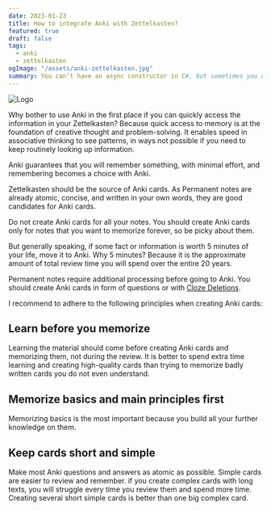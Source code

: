 ```yaml
---
date: 2023-01-23
title: How to integrate Anki with Zettelkasten?
featured: true
draft: false
tags:
  - anki
  - zettelkasten
ogImage: "/assets/anki-zettelkasten.jpg"
summary: You can’t have an async constructor in C#, but sometimes you need to have async initialization logic.
---
```


![Logo](/assets/anki-zettelkasten.jpg)

Why bother to use Anki in the first place if you can quickly access the information in your Zettelkasten? Because quick access to memory is at the foundation of creative thought and problem-solving. It enables speed in associative thinking to see patterns, in ways not possible if you need to keep routinely looking up information.

Anki guarantees that you will remember something, with minimal effort, and remembering becomes a choice with Anki.

Zettelkasten should be the source of Anki cards. As Permanent notes are already atomic, concise, and written in your own words, they are good candidates for Anki cards.

Do not create Anki cards for all your notes. You should create Anki cards only for notes that you want to memorize forever, so be picky about them.

But generally speaking, if some fact or information is worth 5 minutes of your life, move it to Anki. Why 5 minutes? Because it is the approximate amount of total review time you will spend over the entire 20 years.

Permanent notes require additional processing before going to Anki. You should create Anki cards in form of questions or with [Cloze Deletions](https://docs.ankiweb.net/editing.html#cloze-deletion).

I recommend to adhere to the following principles when creating Anki cards:

## Learn before you memorize

Learning the material should come before creating Anki cards and memorizing them, not during the review. It is better to spend extra time learning and creating high-quality cards than trying to memorize badly written cards you do not even understand.

## Memorize basics and main principles first

Memorizing basics is the most important because you build all your further knowledge on them.

## Keep cards short and simple

Make most Anki questions and answers as atomic as possible. Simple cards are easier to review and remember. if you create complex cards with long texts, you will struggle every time you review them and spend more time. Creating several short simple cards is better than one big complex card.
